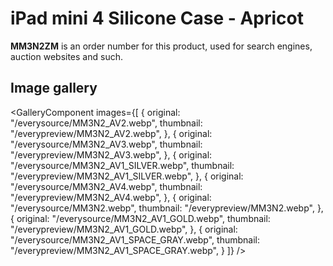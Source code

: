 
# iPad mini 4 Silicone Case - Apricot

<Callout type='info' emoji='👉🏻'>**MM3N2ZM** is an order number for this product, used for search engines, auction websites and such.</Callout>

## Image gallery

<GalleryComponent
    images={[
      {
        original: "/everysource/MM3N2_AV2.webp",
        thumbnail: "/everypreview/MM3N2_AV2.webp",
      },
      {
        original: "/everysource/MM3N2_AV3.webp",
        thumbnail: "/everypreview/MM3N2_AV3.webp",
      },
      {
        original: "/everysource/MM3N2_AV1_SILVER.webp",
        thumbnail: "/everypreview/MM3N2_AV1_SILVER.webp",
      },
      {
        original: "/everysource/MM3N2_AV4.webp",
        thumbnail: "/everypreview/MM3N2_AV4.webp",
      },
      {
        original: "/everysource/MM3N2.webp",
        thumbnail: "/everypreview/MM3N2.webp",
      },
      {
        original: "/everysource/MM3N2_AV1_GOLD.webp",
        thumbnail: "/everypreview/MM3N2_AV1_GOLD.webp",
      },
      {
        original: "/everysource/MM3N2_AV1_SPACE_GRAY.webp",
        thumbnail: "/everypreview/MM3N2_AV1_SPACE_GRAY.webp",
      }
    ]}
  />
